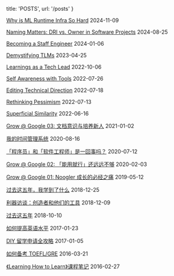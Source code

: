 
  title: 'POSTS',
  url: '/posts'
}


[Why is ML Runtime Infra So Hard](/posts/why-is-ml-runtime-infra-so-hard) <time>2024-11-09</time>

[Naming Matters: DRI vs. Owner in Software Projects](/posts/dri-vs-owner) <time>2024-08-25</time>

[Becoming a Staff Engineer](/posts/staff-eng-learnings-2024) <time>2024-01-06</time>

[Demystifying TLMs](/posts/demystifying-tlm) <time>2023-04-25</time>

[Learnings as a Tech Lead](/posts/tl-learnings-2022) <time>2022-10-06</time>

[Self Awareness with Tools](/posts/self-awareness-with-tools) <time>2022-07-26</time>

[Editing Technical Direction](/posts/edit-tech-direction) <time>2022-07-18</time>

[Rethinking Pessimism](/posts/rethink-pessimism) <time>2022-07-13</time>

[Superficial Similarity](/posts/superficial-similarity) <time>2022-06-16</time>

[Grow @ Google 03: 文档意识与培养新人](/posts/grow-at-google-03) <time>2021-01-02</time>

[我的时间管理系统](/posts/my-time-management-system-2020) <time>2020-08-16</time>

[「程序员」和「软件工程师」是一回事吗？](/posts/programming-vs-software-engineering) <time>2020-07-12</time>

[Grow @ Google 02: 「能用就行」还远远不够](/posts/grow-at-google-02) <time>2020-02-03</time>

[Grow @ Google 01: Noogler 成长的必经之痛](/posts/grow-at-google-01) <time>2019-05-12</time>

[过去这五年，我学到了什么](/posts/five-year-learning-2013-2018) <time>2018-12-25</time>

[利器访谈：创造者和他们的工具](/posts/liqi-interview) <time>2018-12-09</time>

[过去这五年](/posts/five-year-summary-2013-2018) <time>2018-10-10</time>

[如何提高英语水平](/posts/improve-english) <time>2017-01-23</time>

[DIY 留学申请全攻略](/posts/gradapply-diy) <time>2017-01-05</time>

[如何备考 TOEFL/GRE](/posts/toefl-gre-prep) <time>2016-03-21</time>

[《Learning How to Learn》课程笔记](/posts/notes-learning-how-to-learn) <time>2016-02-27</time>